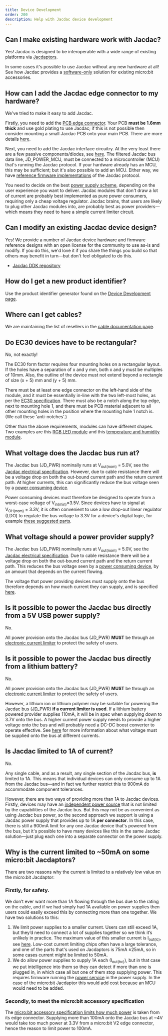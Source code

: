 ```yaml
---
title: Device Development
order: 200
description: Help with Jacdac device development
---
```


## Can I make existing hardware work with Jacdac?

Yes! Jacdac is designed to be interoperable with a wide range of existing platforms via [Jacdaptors](/reference/jacdaptors/).

In some cases it's possible to use Jacdac without any new hardware at all! See how Jacdac provides a [software-only](/ddk/microbit/software-only-accessory) solution for existing micro:bit accessories.

## How can I add the Jacdac edge connector to my hardware?

We've tried to make it easy to add Jacdac.

Firstly, you need to add the [PCB edge connector](https://aka.ms/jacdac-edge-connector). Your PCB **must be 1.6mm thick** and use gold plating to use Jacdac; if this is not possible then consider mounting a small Jacdac PCB onto your main PCB. There are more details [here](/ddk/design/electro-mechanical/#pcb-edge-connector).

Next, you need to add the Jacdac interface circuitry. At the very least there are a few passive components/diodes, see [here](/ddk/design/electrical/#signalling). The filtered Jacdac bus data line, JD_POWER_MCU, must be connected to a microcontroller (MCU) that's running the Jacdac protocol. If your hardware already has an MCU, this may be sufficient; but it's also possible to add an MCU. Either way, we have [reference firmware implementations](/ddk/firmware/) of the Jacdac protocol.

You need to decide on the best [power supply scheme](/ddk/design/electrical/#power-supply-sharing), depending on the user experience you want to deliver. Jacdac modules that don't draw a lot of current are probably best implemented as pure power consumers, requiring only a cheap voltage regulator. Jacdac brains, that users are likely to plug other Jacdac modules into, are probably best as power providers—which means they need to have a simple current limiter circuit.

## Can I modify an existing Jacdac device design?

Yes! We provide a number of Jacdac device hardware and firmware reference designs with an open license for the community to use as-is and modify. If you do this, we'd love it if you share the things you build so that others may benefit in turn—but don't feel obligated to do this.

* [Jacdac DDK repository](https://github.com/microsoft/jacdac-ddk/tree/main/electronics)

## How do I get a new product identifier?

Use the product identifier generator found on the [Device Development page](/ddk/device-definition/).

## Where can I get cables?

We are maintaining the list of resellers in the [cable documentation page](/ddk/design/cables).

## Do EC30 devices have to be rectangular?

No, not exactly!

The EC30 form factor requires four mounting holes on a rectangular layout. If the holes have a separation of x and y mm, both x and y must be multiples of 10mm. Also, the outline of the device must not extend beyond a rectangle of size (x + 5) mm and (y + 5) mm.

There must be at least one edge connector on the left-hand side of the module, and it must be essentially in-line with the two left-most holes, as per the [EC30 specification](https://aka.ms/jacdac-ec30). There must also be a notch along the top edge, next to mounting hole 1, and there must be PCB material adjacent to all other mounting holes in the position where the mounting hole 1 notch is. (We call these 'anti-notches'.)

Other than the above requirements, modules can have different shapes. Two examples are this [RGB LED module](devices/kittenbot/rgbringv10/) and this [temperature and humidity module](devices/microsoft-research/temprhv11/).

## What voltage does the Jacdac bus run at?

The Jacdac bus (JD_PWR) nominally runs at V<sub>out(nom)</sub> = 5.0V, see the [Jacdac electrical specification](/reference/electrical-spec/#power-providers). However, due to cable resistance there will be a voltage drop on both the out-bound current path and the return current path. At higher currents, this can significantly reduce the bus voltage seen by a [power consuming device](/ddk/design/electrical/#power-supply-sharing).

Power consuming devices must therefore be designed to operate from a worst-case voltage of V<sub>in(min)</sub>=3.5V. Since devices have to signal at V<sub>OH(nom)</sub> = 3.3V, it is often convenient to use a low drop-out linear regulator (LDO) to regulate the bus voltage to 3.3V for a device's digital logic, for example [these suggested parts](https://github.com/microsoft/jacdac-ddk/tree/main/electronics/generic/suggested-components#linear-regulator-ldo).

## What voltage should a power provider supply?

The Jacdac bus (JD_PWR) nominally runs at V<sub>out(nom)</sub> = 5.0V, see the [Jacdac electrical specification](/reference/electrical-spec/#power-providers). Due to cable resistance there will be a voltage drop on both the out-bound current path and the return current path. This reduces the bus voltage seen by a [power consuming device](/ddk/design/electrical/#power-supply-sharing), by an amount that depends on the current flowing.

The voltage that power providing devices must supply onto the bus therefore depends on how much current they can supply, and is specified [here](/reference/electrical-spec/#power-providers).

## Is it possible to power the Jacdac bus directly from a 5V USB power supply?

No.

All power provision onto the Jacdac bus (JD_PWR) **MUST** be through an [electronic current limiter](/ddk/design/electrical/#power-provider-current-limiting) to protect the safety of users.

## Is it possible to power the Jacdac bus directly from a lithium battery?

No.

All power provision onto the Jacdac bus (JD_PWR) **MUST** be through an [electronic current limiter](/ddk/design/electrical/#power-provider-current-limiting) to protect the safety of users.

However, a lithium ion or lithium polymer may be suitable for powering the Jacdac bus (JD_PWR) **if a current limiter is used**. If a lithium battery powered provider supplies 110mA, it will be in spec when supplying down to 3.7V onto the bus. A higher current power supply needs to provide a higher voltage onto the bus and will probably need a DC-DC boost converter to operate effective. See [here](/reference/electrical-spec/#power-providers) for more information about what voltage must be supplied onto the bus at different currents.

## Is Jacdac limited to 1A of current?

No.

Any single cable, and as a result, any single section of the Jacdac bus, **is** limited to 1A. This means that individual devices can only consume up to 1A from the Jacdac bus—and in fact we further restrict this to 900mA do accommodate component tolerances.

However, there are two ways of providing more than 1A to Jacdac devices. Firstly, devices may have an [independent power source](/ddk/design/electrical/#power-supply-sharing-options) that is not limited by the capabilities of the Jacdac bus. But this may not be as convenient as using Jacdac bus power, so the second approach we support is using a Jacdac power supply that provides up to 1A **per connector**. In this case, there is still a 900mA limit for any one Jacdac device that's powered from the bus, but it's possible to have many devices like this in the same Jacdac solution—just plug each one into a separate connector on the power supply.

## Why is the current limited to ~50mA on some micro:bit Jacdaptors?

There are two reasons why the current is limited to a relatively low value on the micro:bit Jacdaptor:

### Firstly, for safety.

We don’t ever want more than 1A flowing through the bus due to the rating on the cable, and if we had simply had 1A available on power supplies then users could easily exceed this by connecting more than one together. We have two solutions to this:

1. We limit power supplies to a smaller current. Users can still exceed 1A, but they’d need to connect a lot of supplies together so we think it’s unlikely in practice. The maximum value of this smaller current is I<sub>out(lc)</sub>, see [here](/reference/electrical-spec/#power-providers). Low-cost current limiting chips often have a large tolerance, and one of the parts that's used on Jacdaptors is 75mA ±25mA, so in some cases current might be limited to 50mA.
2. We do allow power supplies to supply 1A each (I<sub>out(hc)</sub>), but in that case we put intelligence into them so they can detect if more than one is plugged in, in which case all but one of them stop supplying power. This requires firmware running the [power service](https://microsoft.github.io/jacdac-docs/services/power/) in the power supply. In the case of the micro:bit Jacdaptor this would add cost because an MCU would need to be added.

### Secondly, to meet the micro:bit accessory specification

The [micro:bit accessory specification limits how much power](https://tech.microbit.org/hardware/powersupply/) is taken from its edge connector. Supplying more than 100mA onto the Jacdac bus at ~4V would take too much power at 3.3V from a micro:bit V2 edge connector, hence the reason to limit power to 100mA.
